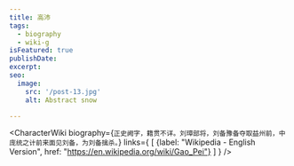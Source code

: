 ```yaml
---
title: 高沛
tags:
  - biography
  - wiki-g
isFeatured: true
publishDate:
excerpt:
seo:
  image:
    src: '/post-13.jpg'
    alt: Abstract snow

---
```



<CharacterWiki
  biography={`正史阙字，籍贯不详。刘璋部将，刘备豫备夺取益州前，中庞统之计前来面见刘备，为刘备擒杀。`}
  links={
    [
      {label: "Wikipedia - English Version", href: "https://en.wikipedia.org/wiki/Gao_Pei"}
    ]
  }
/>
